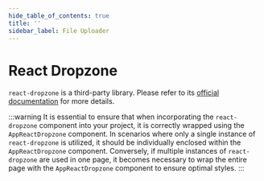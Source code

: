 ```yaml
---
hide_table_of_contents: true
title: ''
sidebar_label: File Uploader
---
```




<h1 className='!m-0'>React Dropzone</h1>

<code>react-dropzone</code> is a third-party library. Please refer to its [official documentation](https://react-dropzone.js.org/) for more details.

:::warning
It is essential to ensure that when incorporating the <code>react-dropzone</code> component into your project, it is correctly wrapped using the <code>AppReactDropzone</code> component. In scenarios where only a single instance of <code>react-dropzone</code> is utilized, it should be individually enclosed within the <code>AppReactDropzone</code> component. Conversely, if multiple instances of <code>react-dropzone</code> are used in one page, it becomes necessary to wrap the entire page with the <code>AppReactDropzone</code> component to ensure optimal styles.
:::

<AppReactDropzone>
  <Grid container spacing={6}>
    <Grid item xs={12}>
      <CardSnippet
        title='Upload Multiple Files'
        code={SourceCodeFileUploaderMultiple}
      >
        <FileUploaderMultiple />
      </CardSnippet>
    </Grid>
    <Grid item xs={12}>
      <CardSnippet
        title='Upload Single Files'
        code={SourceCodeFileUploaderSingle}
      >
        <FileUploaderSingle />
      </CardSnippet>
    </Grid>
    <Grid item xs={12}>
      <CardSnippet
        title='Upload Files with Restrictions'
        code={SourceCodeFileUploaderRestrictions}
      >
        <FileUploaderRestrictions />
      </CardSnippet>
    </Grid>
  </Grid>
</AppReactDropzone>
